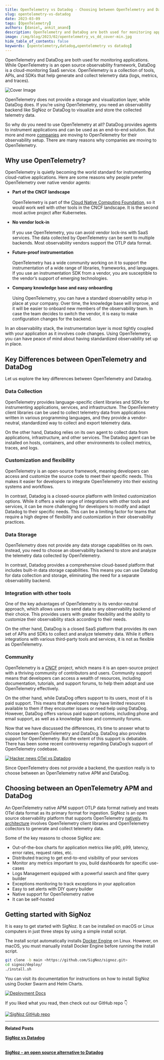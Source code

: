 ```yaml
---
title: OpenTelemetry vs Datadog - Choosing between OpenTelemetry and Datadog
slug: opentelemetry-vs-datadog
date: 2023-03-09
tags: [OpenTelemetry]
authors: [daniel, ankit_anand]
description: OpenTelemetry and DataDog are both used for monitoring applications. While OpenTelemetry is a set of tools, APIs, and SDKs to generate and collect telemetry data, DataDog is a cloud monitoring service. In this article, we will discuss OpenTelemetry and DataDog to help you...
image: /img/blog/2023/02/opentelemetry_vs_dd_cover-min.jpg
hide_table_of_contents: false
keywords: [opentelemetry,datadog,opentelemetry vs datadog]
---
```


<head>
  <link rel="canonical" href="https://signoz.io/blog/opentelemetry-vs-datadog/"/>
</head>

OpenTelemetry and DataDog are both used for monitoring applications. While OpenTelemetry is an open source observability framework, DataDog is a cloud-monitoring SaaS service. OpenTelemetry is a collection of tools, APIs, and SDKs that help generate and collect telemetry data (logs, metrics, and traces).



![Cover Image](/img/blog/2023/02/opentelemetry_vs_dd_cover.webp)

OpenTelemetry does not provide a storage and visualization layer, while DataDog does. If you’re using OpenTelemetry, you need an observability backend like SigNoz or DataDog to visualize and store the collected telemetry data.

So why do you need to use OpenTelemetry at all? DataDog provides agents to instrument applications and can be used as an end-to-end solution. But more and more <a href = "https://tech.ebayinc.com/engineering/why-and-how-ebay-pivoted-to-opentelemetry/" rel="noopener noreferrer nofollow" target="_blank" >companies</a> are moving to OpenTelemetry for their observability setup. There are many reasons why companies are moving to OpenTelemetry.

## Why use OpenTelemetry?

OpenTelemetry is quietly becoming the world standard for instrumenting cloud-native applications. Here are some reasons why people prefer OpenTelemetry over native vendor agents:

- **Part of the CNCF landscape**<br></br>
  OpenTelemetry is part of the <a href = "https://www.cncf.io/" rel="noopener noreferrer nofollow" target="_blank" >Cloud Native Computing Foundation</a>, so it would work well with other tools in the CNCF landscape. It is the second most active project after Kubernetes.

- **No vendor lock-in**<br></br>
  If you use OpenTelemetry, you can avoid vendor lock-ins with SaaS services. The data collected by OpenTelemetry can be sent to multiple backends. Most observability vendors support the OTLP data format.

- **Future-proof instrumentation**<br></br>
  OpenTelemetry has a wide community working on it to support the instrumentation of a wide range of libraries, frameworks, and languages. If you use an instrumentation SDK from a vendor, you are susceptible to the vendor’s support of emerging technologies.

- **Company knowledge base and easy onboarding**<br></br>
  Using OpenTelemetry, you can have a standard observability setup in place at your company. Over time, the knowledge base will improve, and it will be easier to onboard new members of the observability team. In case the team decides to switch the vendor, it is easy to make configuration changes for the backend.

In an observability stack, the instrumentation layer is most tightly coupled with your application as it involves code changes. Using OpenTelemetry, you can have peace of mind about having standardized observability set up in place.

## Key Differences between OpenTelemetry and DataDog

Let us explore the key differences between OpenTelemetry and Datadog.

### Data Collection

OpenTelemetry provides language-specific client libraries and SDKs for instrumenting applications, services, and infrastructure. The OpenTelemetry client libraries can be used to collect telemetry data from applications written in various programming languages, and they provide a vendor-neutral, standardized way to collect and export telemetry data.

On the other hand, Datadog relies on its own agent to collect data from applications, infrastructure, and other services. The Datadog agent can be installed on hosts, containers, and other environments to collect metrics, traces, and logs.

### Customization and flexibility

OpenTelemetry is an open-source framework, meaning developers can access and customize the source code to meet their specific needs. This makes it easier for developers to integrate OpenTelemetry into their existing systems and workflows.

In contrast, Datadog is a closed-source platform with limited customization options. While it offers a wide range of integrations with other tools and services, it can be more challenging for developers to modify and adapt Datadog to their specific needs. This can be a limiting factor for teams that require a high degree of flexibility and customization in their observability practices.

### Data Storage

OpenTelemetry does not provide any data storage capabilities on its own. Instead, you need to choose an observability backend to store and analyze the telemetry data collected by OpenTelemetry.

In contrast, Datadog provides a comprehensive cloud-based platform that includes built-in data storage capabilities. This means you can use Datadog for data collection and storage, eliminating the need for a separate observability backend.

### Integration with other tools

One of the key advantages of OpenTelemetry is its vendor-neutral approach, which allows users to send data to any observability backend of their choice. This provides users with greater flexibility and the ability to customize their observability stack according to their needs.

On the other hand, DataDog is a closed SaaS platform that provides its own set of APIs and SDKs to collect and analyze telemetry data. While it offers integrations with various third-party tools and services, it is not as flexible as OpenTelemetry.

### Community

OpenTelemetry is a <a href = "https://www.cncf.io/" rel="noopener noreferrer nofollow" target="_blank" >CNCF</a> project, which means it is an open-source project with a thriving community of contributors and users. Community support means that developers can access a wealth of resources, including documentation, tutorials, and support forums, to help them adopt and use OpenTelemetry effectively.

On the other hand, while DataDog offers support to its users, most of it is paid support. This means that developers may have limited resources available to them if they encounter issues or need help using DataDog. However, DataDog offers various paid support options, including phone and email support, as well as a knowledge base and community forums.

Now that we have discussed the differences, it’s time to answer what to choose between OpenTelemetry and DataDog. DataDog also provides support for OpenTelemetry. But the extent of this support is debatable. There has been some recent controversy regarding DataDog’s support of OpenTelemetry codebase.

[![Hacker news OTel vs Datadog](/img/blog/2023/02/dd_kills_otel_pr.webp)](https://news.ycombinator.com/item?id=34540419)

Since OpenTelemetry does not provide a backend, the question really is to choose between an OpenTelemetry native APM and DataDog.

## Choosing between an OpenTelemetry APM and DataDog

An OpenTelemetry native APM support OTLP data format natively and treats OTel data format as its primary format for ingestion. SigNoz is an open source observability platform that supports OpenTelemetry [natively](https://signoz.io/blog/opentelemetry-apm/). Its [architecture](https://signoz.io/docs/#architecture) involves OpenTelemetry client libraries and OpenTelemetry collectors to generate and collect telemetry data.

Some of the key reasons to choose SigNoz are:

- Out-of-the-box charts for application metrics like p90, p99, latency, error rates, request rates, etc.
- Distributed tracing to get end-to-end visibility of your services
- Monitor any metrics important to you, build dashboards for specific use-cases
- Logs Management equipped with a powerful search and filter query builder
- Exceptions monitoring to track exceptions in your application
- Easy to set alerts with DIY query builder
- Native support for OpenTelemetry native
- It can be self-hosted

## Getting started with SigNoz

It is easy to get started with SigNoz. It can be installed on macOS or Linux computers in just three steps by using a simple install script.

The install script automatically installs <a href = "https://docs.docker.com/engine/install" rel="noopener noreferrer nofollow" target="_blank" >Docker Engine</a> on Linux. However, on macOS, you must manually install Docker Engine before running the install script.

```bash
git clone -b main <https://github.com/SigNoz/signoz.git>
cd signoz/deploy/
./install.sh
```

You can visit its documentation for instructions on how to install SigNoz using Docker Swarm and Helm Charts.

[![Deployment Docs](/img/blog/common/deploy_docker_documentation.webp)](https://signoz.io/docs/install/)

If you liked what you read, then check out our GitHub repo 👇

[![SigNoz GitHub repo](/img/blog/common/signoz_github.webp)](https://github.com/SigNoz/signoz)

---

**Related Posts**

**[SigNoz vs Datadog](https://signoz.io/comparisons/signoz-vs-datadog/)**<br></br>

**[SigNoz - an open source alternative to Datadog](https://signoz.io/blog/open-source-datadog-alternative)**<br></br>
